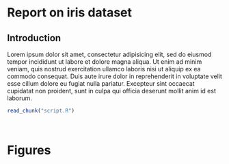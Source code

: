 # Report on iris dataset

## Introduction
Lorem ipsum dolor sit amet, consectetur adipisicing elit, sed do eiusmod
tempor incididunt ut labore et dolore magna aliqua. Ut enim ad minim veniam,
quis nostrud exercitation ullamco laboris nisi ut aliquip ex ea commodo
consequat. Duis aute irure dolor in reprehenderit in voluptate velit esse
cillum dolore eu fugiat nulla pariatur. Excepteur sint occaecat cupidatat non
proident, sunt in culpa qui officia deserunt mollit anim id est laborum.

```r
read_chunk("script.R")
```

```r
```

```r
```

# Figures

```r
```



